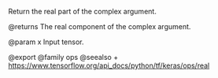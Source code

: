 Return the real part of the complex argument.

@returns
    The real component of the complex argument.

@param x Input tensor.

@export
@family ops
@seealso
+ <https://www.tensorflow.org/api_docs/python/tf/keras/ops/real>
